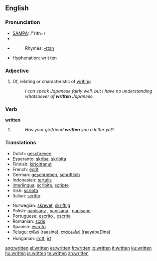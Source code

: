 ==English==

{{rank|can't|ready|ought|443|written|arms|across|answer}}

===Pronunciation===
*[[w:SAMPA|SAMPA]]: /"rItn=/
*{{IPA|/'rɪtn̩/}}
*{{audio|en-us-written.ogg|Audio (US)}}
*:Rhymes: [[Rhymes:English:-ɪtən|-ɪtən]]
*Hyphenation: writ&middot;ten

===Adjective===
{{en-adj|-}}

# Of, relating or characteristic of [[writing]]
#:''I can speak Japanese fairly well, but I have no understanding whatsoever of '''written''' Japanese.''

===Verb===
'''written'''

# {{past participle of|[[write]]}}
#:''Has your girlfriend '''written''' you a letter yet?''

===Translations===
{{rfc-level|Translations at L3+ (AutoFormat would have corrected level of Translations)}}
{{top}}
*Dutch: [[geschreven]]
*Esperanto: [[skriba]], [[skribita]]
*Finnish: [[kirjoittanut]]
*French: [[écrit]]
*German: [[geschrieben]], [[schriftlich]]
*Indonesian: [[tulis|tertulis]]
*[[Interlingua]]: [[scribite]], [[scripte]]
*Irish: [[scríofa]]
*Italian: [[scritto]]
{{mid}}
*Norwegian: [[skrevet]], [[skriftlig]]
*Polish: [[napisany]] {{m}}, [[napisana]] {{f}}, [[napisane]] {{n}}
*Portuguese: [[escrito]] {{m}}, [[escrita]] {{f}}
*Romanian: [[scris]]
*Spanish: [[escrito]]
*[[Telugu]]: [[రాసిన]] (raasina), [[రాయబడిన]] (raayabaDina)
*Hungarian: [[írott]], [[írt]]
{{bottom}}

[[ang:written]]
[[el:written]]
[[es:written]]
[[fr:written]]
[[io:written]]
[[it:written]]
[[ku:written]]
[[hu:written]]
[[ja:written]]
[[te:written]]
[[zh:written]]